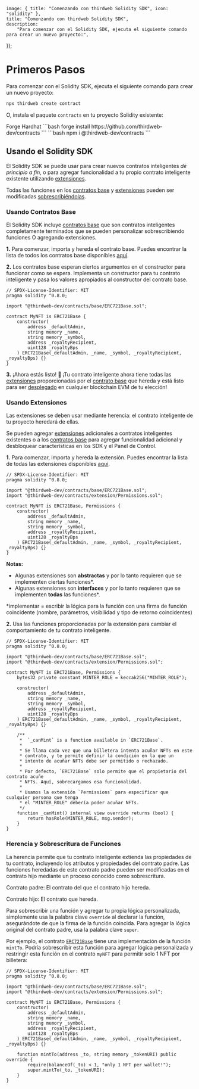 
	image: { title: "Comenzando con thirdweb Solidity SDK", icon: "solidity" },
	title: "Comenzando con thirdweb Solidity SDK",
	description:
		"Para comenzar con el Solidity SDK, ejecuta el siguiente comando para crear un nuevo proyecto:",
});

# Primeros Pasos

Para comenzar con el Solidity SDK, ejecuta el siguiente comando para crear un nuevo proyecto:

```bash
npx thirdweb create contract
```

O, instala el paquete `contracts` en tu proyecto Solidity existente:

<Tabs defaultValue="forge">

<TabsList>
	<TabsTrigger value="forge">Forge</TabsTrigger>
	<TabsTrigger value="hardhat">Hardhat</TabsTrigger>
</TabsList>

<TabsContent value="forge">
```bash
forge install https://github.com/thirdweb-dev/contracts
```
</TabsContent>
<TabsContent value="hardhat">
```bash
npm i @thirdweb-dev/contracts
```
</TabsContent>
</Tabs>

## Usando el Solidity SDK

El Solidity SDK se puede usar para crear nuevos contratos inteligentes _de principio a fin_, o para agregar funcionalidad a tu propio contrato inteligente existente utilizando [extensiones](/contracts/build/extensions).

Todas las funciones en los [contratos base](/contracts/build/base-contracts) y [extensiones](/contracts/build/extensions) pueden ser modificadas [sobrescribiéndolas](/contracts/build/get-started#herencia-y-sobrescritura-de-funciones).

### Usando Contratos Base

El Solidity SDK incluye [contratos base](/contracts/build/base-contracts) que son contratos inteligentes completamente terminados que se pueden personalizar sobrescribiendo funciones O agregando extensiones.

**1.** Para comenzar, importa y hereda el contrato base. Puedes encontrar la lista de todos los contratos base disponibles [aquí](/contracts/build/base-contracts).

**2.** Los contratos base esperan ciertos argumentos en el constructor para funcionar como se espera. Implementa un constructor para tu contrato inteligente y pasa los valores apropiados al constructor del contrato base.


```solidity
// SPDX-License-Identifier: MIT
pragma solidity ^0.8.0;

import "@thirdweb-dev/contracts/base/ERC721Base.sol";

contract MyNFT is ERC721Base {
    constructor(
        address _defaultAdmin,
        string memory _name,
        string memory _symbol,
        address _royaltyRecipient,
        uint128 _royaltyBps
    ) ERC721Base(_defaultAdmin, _name, _symbol, _royaltyRecipient, _royaltyBps) {}
}
```

**3.** ¡Ahora estás listo! 🎉 ¡Tu contrato inteligente ahora tiene todas las [extensiones](/contracts/build/extensions) proporcionadas por el [contrato base](/contracts/build/base-contracts) que hereda y está listo para ser [desplegado](/contracts/deploy/overview) en cualquier blockchain EVM de tu elección!

### Usando Extensiones

Las extensiones se deben usar mediante herencia: el contrato inteligente de tu proyecto heredará de ellas.

Se pueden agregar [extensiones](/contracts/build/extensions) adicionales a contratos inteligentes existentes o a los [contratos base](/contracts/build/base-contracts) para agregar funcionalidad adicional y desbloquear características en los SDK y el Panel de Control.

**1.** Para comenzar, importa y hereda la extensión. Puedes encontrar la lista de todas las extensiones disponibles [aquí](/contracts/build/extensions).

```solidity
// SPDX-License-Identifier: MIT
pragma solidity ^0.8.0;

import "@thirdweb-dev/contracts/base/ERC721Base.sol";
import "@thirdweb-dev/contracts/extension/Permissions.sol";

contract MyNFT is ERC721Base, Permissions {
    constructor(
        address _defaultAdmin,
        string memory _name,
        string memory _symbol,
        address _royaltyRecipient,
        uint128 _royaltyBps
    ) ERC721Base(_defaultAdmin, _name, _symbol, _royaltyRecipient, _royaltyBps) {}
}
```

**Notas:**

- Algunas extensiones son **abstractas** y por lo tanto requieren que se implementen ciertas funciones*.
- Algunas extensiones son **interfaces** y por lo tanto requieren que se implementen **todas** las funciones*.

\*implementar = escribir la lógica para la función con una firma de función coincidente (nombre, parámetros, visibilidad y tipo de retorno coincidentes)

**2.** Usa las funciones proporcionadas por la extensión para cambiar el comportamiento de tu contrato inteligente.

```solidity
// SPDX-License-Identifier: MIT
pragma solidity ^0.8.0;

import "@thirdweb-dev/contracts/base/ERC721Base.sol";
import "@thirdweb-dev/contracts/extension/Permissions.sol";

contract MyNFT is ERC721Base, Permissions {
    bytes32 private constant MINTER_ROLE = keccak256("MINTER_ROLE");

    constructor(
        address _defaultAdmin,
        string memory _name,
        string memory _symbol,
        address _royaltyRecipient,
        uint128 _royaltyBps
    ) ERC721Base(_defaultAdmin, _name, _symbol, _royaltyRecipient, _royaltyBps) {}

    /**
     *  `_canMint` is a function available in `ERC721Base`.
     *
     * Se llama cada vez que una billetera intenta acuñar NFTs en este
     * contrato, y te permite definir la condición en la que un
     * intento de acuñar NFTs debe ser permitido o rechazado.
     *
     * Por defecto, `ERC721Base` solo permite que el propietario del contrato acuñe
     * NFTs. Aquí, sobrecargamos esa funcionalidad.
     *
     * Usamos la extensión `Permissions` para especificar que cualquier persona que tenga
     * el "MINTER_ROLE" debería poder acuñar NFTs.
     */
    function _canMint() internal view override returns (bool) {
        return hasRole(MINTER_ROLE, msg.sender);
    }
}
```

### Herencia y Sobrescritura de Funciones

La herencia permite que tu contrato inteligente extienda las propiedades de tu contrato, incluyendo los atributos y propiedades del contrato padre.
Las funciones heredadas de este contrato padre pueden ser modificadas en el contrato hijo mediante un proceso conocido como sobrescritura.

Contrato padre: El contrato del que el contrato hijo hereda.

Contrato hijo: El contrato que hereda.

Para sobrescribir una función y agregar tu propia lógica personalizada, simplemente usa la palabra clave `override` al declarar la función, asegurándote de que la firma de la función coincida.
Para agregar la lógica original del contrato padre, usa la palabra clave `super`.

Por ejemplo, el contrato [`ERC721Base`](/contracts/build/base-contracts/erc-721/base) tiene una implementación de la función `mintTo`. Podría sobrescribir esta función para agregar lógica personalizada
y restringir esta función en el contrato `myNFT` para permitir solo 1 NFT por billetera:


```solidity
// SPDX-License-Identifier: MIT
pragma solidity ^0.8.0;

import "@thirdweb-dev/contracts/base/ERC721Base.sol";
import "@thirdweb-dev/contracts/extension/Permissions.sol";

contract MyNFT is ERC721Base, Permissions {
    constructor(
        address _defaultAdmin,
        string memory _name,
        string memory _symbol,
        address _royaltyRecipient,
        uint128 _royaltyBps
    ) ERC721Base(_defaultAdmin, _name, _symbol, _royaltyRecipient, _royaltyBps) {}

    function mintTo(address _to, string memory _tokenURI) public override {
        require(balanceOf(_to) < 1, "only 1 NFT per wallet!");
        super.mintTo(_to, _tokenURI);
    }
}
```

